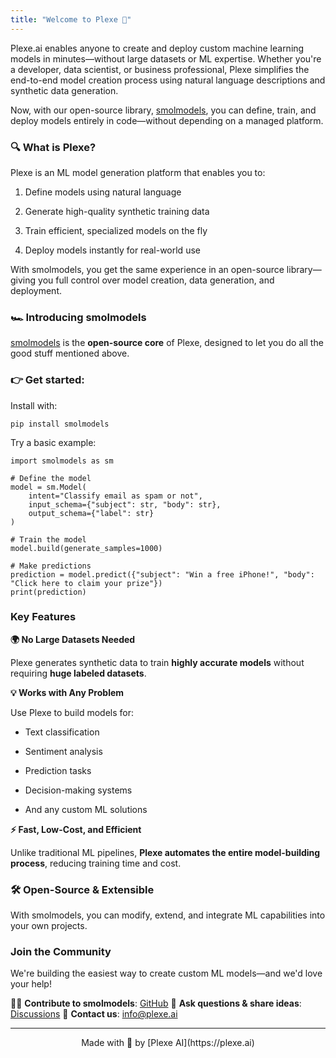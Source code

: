```yaml
---
title: "Welcome to Plexe 🚀"
---
```


Plexe.ai enables anyone to create and deploy custom machine learning models in minutes—without large datasets or ML expertise. Whether you're a developer, data scientist, or business professional, Plexe simplifies the end-to-end model creation process using natural language descriptions and synthetic data generation.

Now, with our open-source library, [smolmodels](https://github.com/plexe-ai/smolmodels), you can define, train, and deploy models entirely in code—without depending on a managed platform.

### **🔍 What is Plexe?**

Plexe is an ML model generation platform that enables you to:&#x20;

1. Define models using natural language

2. Generate high-quality synthetic training data

3. Train efficient, specialized models on the fly

4. Deploy models instantly for real-world use

With smolmodels, you get the same experience in an open-source library—giving you full control over model creation, data generation, and deployment.



### **🏎️ Introducing smolmodels**

[smolmodels](https://github.com/plexe-ai/smolmodels) is the **open-source core** of Plexe, designed to let you do all the good stuff mentioned above.

### 👉 **Get started:**

Install with:

```
pip install smolmodels
```

Try a basic example:

```
import smolmodels as sm

# Define the model
model = sm.Model(
    intent="Classify email as spam or not",
    input_schema={"subject": str, "body": str},
    output_schema={"label": str}
)

# Train the model
model.build(generate_samples=1000)

# Make predictions
prediction = model.predict({"subject": "Win a free iPhone!", "body": "Click here to claim your prize"})
print(prediction)
```

### **Key Features**

**🌍 No Large Datasets Needed**

Plexe generates synthetic data to train **highly accurate models** without requiring **huge labeled datasets**.

**💡 Works with Any Problem**

Use Plexe to build models for:

* Text classification

* Sentiment analysis

* Prediction tasks

* Decision-making systems

* And any custom ML solutions

**⚡ Fast, Low-Cost, and Efficient**

Unlike traditional ML pipelines, **Plexe automates the entire model-building process**, reducing training time and cost.

### **🛠️ Open-Source & Extensible**

With smolmodels, you can modify, extend, and integrate ML capabilities into your own projects.

### **Join the Community**

We're building the easiest way to create custom ML models—and we'd love your help!

👨‍💻 **Contribute to smolmodels**: [GitHub](https://github.com/plexe-ai/smolmodels)
📣 **Ask questions & share ideas**: [Discussions](https://github.com/plexe-ai/smolmodels/discussions)
📧 **Contact us**: [info@plexe.ai](mailto:info@plexe.ai)&#x20;

***

<div align="center">
  Made with 🫶 by [Plexe AI](https://plexe.ai)
</div>